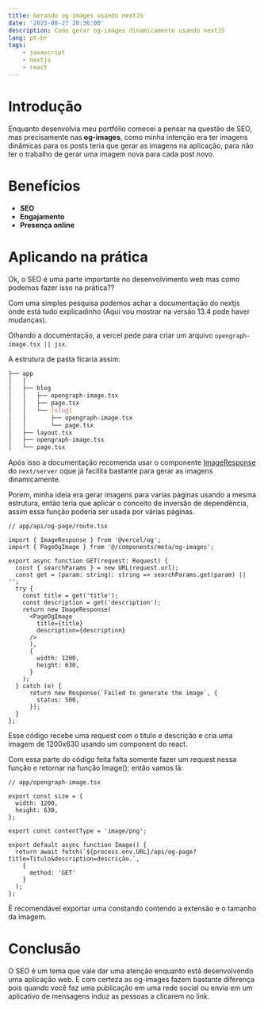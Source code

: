 ```yaml
---
title: Gerando og-images usando nextJS
date: '2023-08-27 20:36:00'
description: Como gerar og-images dinamicamente usando nextJS
lang: pt-br
tags:
    - javascript
    - nextjs
    - react
---
```


# Introdução

Enquanto desenvolvia meu portfólio comecei a pensar na questão de SEO, mas precisamente nas **og-images**, como minha intenção era ter imagens dinâmicas para os posts teria que gerar as imagens na aplicação, para não ter o trabalho de gerar uma imagem nova para cada post novo.

# Benefícios

- **SEO**
- **Engajamento**
- **Presença online** 

# Aplicando na prática

Ok, o SEO é uma parte importante no desenvolvimento web mas como podemos fazer isso na prática??

Com uma simples pesquisa podemos achar a documentação do nextjs onde está tudo explicadinho (Aqui vou mostrar na versão 13.4 pode haver mudanças).

Olhando a documentação, a vercel pede para criar um arquivo `opengraph-image.tsx || jsx`.

A estrutura de pasta ficaria assim:

```bash
├── app
│   │
│   ├── blog
│   │   ├── opengraph-image.tsx
│   │   ├── page.tsx
│   │   └── [slug]
│   │       ├── opengraph-image.tsx
│   │       └── page.tsx 
│   ├── layout.tsx
│   ├── opengraph-image.tsx
│   └── page.tsx
```

Após isso a documentação recomenda usar o componente [ImageResponse](https://nextjs.org/docs/app/api-reference/functions/image-response) do `next/server` oque já facilita bastante para gerar as imagens dinamicamente.

Porem, minha ideia era gerar imagens para varias páginas usando a mesma estrutura, então teria que aplicar o conceito de inversão de dependência, assim essa função poderia ser usada por várias páginas.

```tsx
// app/api/og-page/route.tsx

import { ImageResponse } from '@vercel/og';
import { PageOgImage } from '@/components/meta/og-images';

export async function GET(request: Request) {
  const { searchParams } = new URL(request.url);
  const get = (param: string): string => searchParams.get(param) || '';
  try {
    const title = get('title');
    const description = get('description');
    return new ImageResponse(
      <PageOgImage
        title={title}
        description={description}
      />
      ),
      {
        width: 1200,
        height: 630,
      }
    );
  } catch (e) {
      return new Response(`Failed to generate the image`, {
        status: 500,
      });
  }
};
```

Esse código recebe uma request com o titulo e descrição e cria uma imagem de 1200x630 usando um component do react.

Com essa parte do código feita falta somente fazer um request nessa função e retornar na função Image(); então vamos lá:

```tsx
// app/opengraph-image.tsx

export const size = {
  width: 1200,
  height: 630,
};

export const contentType = 'image/png';

export default async function Image() {
  return await fetch(`${process.env.URL}/api/og-page?title=Titulo&description=descrição.`,
    {
      method: 'GET'
    }
  );
};
```

É recomendável exportar uma constando contendo a extensão e o tamanho da imagem.

# Conclusão

O SEO é um tema que vale dar uma atenção enquanto está desenvolvendo uma aplicação web. E com certeza as og-images fazem bastante diferença pois quando você faz uma publicação em uma rede social ou envia em um aplicativo de mensagens induz as pessoas a clicarem no link.